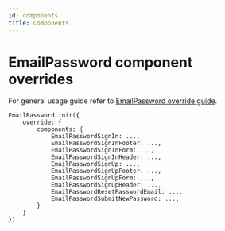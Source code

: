 ```yaml
---
id: components
title: Components
---
```


# EmailPassword component overrides
For general usage guide refer to [EmailPassword override guide](/docs/emailpassword/advanced-customizations/react-component-override/usage).

```tsx
EmailPassword.init({
    override: {
        components: {
            EmailPasswordSignIn: ...,
            EmailPasswordSignInFooter: ...,
            EmailPasswordSignInForm: ...,
            EmailPasswordSignInHeader: ...,
            EmailPasswordSignUp: ...,
            EmailPasswordSignUpFooter: ...,
            EmailPasswordSignUpForm: ...,
            EmailPasswordSignUpHeader: ...,
            EmailPasswordResetPasswordEmail: ...,
            EmailPasswordSubmitNewPassword: ...,
        }
    }
})
```
